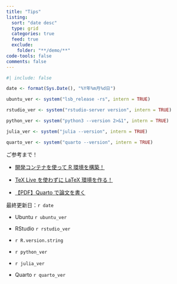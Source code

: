 ```yaml
---
title: "Tips"
listing: 
  sort: "date desc"
  type: grid
  categories: true
  feed: true
  exclude:
    folder: "**/demo/**"
code-tools: false
comments: false
---
```


```r
#| include: false

date <- format(Sys.Date(), "%Y年%m月%d日")

ubuntu_ver <- system("lsb_release -rs", intern = TRUE)

rstudio_ver <- system("rstudio-server version", intern = TRUE)

python_ver <- system("python3 --version 2>&1", intern = TRUE)

julia_ver <- system("julia --version", intern = TRUE)

quarto_ver <- system("quarto --version", intern = TRUE)
```

::: {.callout-tip title="おすすめ記事"}
ご参考まで！

- [開発コンテナを使って R 環境を構築！](https://yo5uke.github.io/tips/240504_container/)

- [TeX Live を使わずに LaTeX 環境を作る！](https://yo5uke.github.io/tips/240520_latex/)

- [【PDF】Quarto で論文を書く](https://yo5uke.github.io/tips/240629_write_thesis/)
:::

::: {.callout-note title="開発環境"}
最終更新日：`r date`

- Ubuntu `r ubuntu_ver`

- RStudio `r rstudio_ver`

- `r R.version.string`

- `r python_ver`

- `r julia_ver`

- Quarto `r quarto_ver`
:::